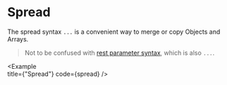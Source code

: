 
# Spread

The spread syntax `...` is a convenient way to merge or copy Objects and Arrays.

> Not to be confused with [rest parameter syntax](https://developer.mozilla.org/en-US/docs/Web/JavaScript/Reference/Functions/rest_parameters), which is also `...`. 

<Example   
  title={"Spread"}
  code={spread}
/>
